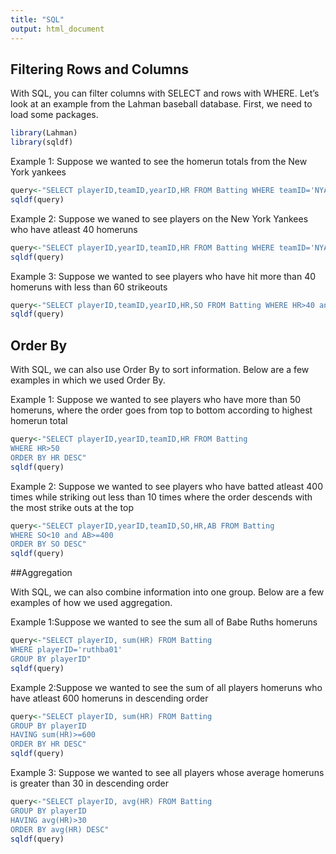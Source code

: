 ```yaml
---
title: "SQL"
output: html_document
---
```


## Filtering Rows and Columns 

With SQL, you can filter columns with SELECT and rows with WHERE. Let's look at an example from the Lahman baseball database. First, we need to load some packages. 

```r
library(Lahman)
library(sqldf)
```

Example 1: Suppose we wanted to see the homerun totals from the New York yankees 
```r
query<-"SELECT playerID,teamID,yearID,HR FROM Batting WHERE teamID='NYA' and yearID=1927"
sqldf(query)
```

Example 2: Suppose we waned to see players on the New York Yankees who have atleast 40 homeruns
```r
query<-"SELECT playerID,yearID,teamID,HR FROM Batting WHERE teamID='NYA' and HR>=40"
sqldf(query)
```

Example 3: Suppose we wanted to see players who have hit more than 40 homeruns with less than 60 strikeouts 
```r
query<-"SELECT playerID,teamID,yearID,HR,SO FROM Batting WHERE HR>40 and SO<60"
sqldf(query)
```

## Order By

With SQL, we can also use Order By to sort information. Below are a few examples in which we used Order By. 


Example 1: Suppose we wanted to see players who have more than 50 homeruns, where the order goes from top to bottom according to highest homerun total 
```r
query<-"SELECT playerID,yearID,teamID,HR FROM Batting 
WHERE HR>50 
ORDER BY HR DESC"
sqldf(query)
```

Example 2: Suppose we wanted to see players who have batted atleast 400 times while striking out less than 10 times where the order descends with the most strike outs at the top
```r
query<-"SELECT playerID,yearID,teamID,SO,HR,AB FROM Batting 
WHERE SO<10 and AB>=400
ORDER BY SO DESC"
sqldf(query)
```

##Aggregation

With SQL, we can also combine information into one group. Below are a few examples of how we used aggregation. 

Example 1:Suppose we wanted to see the sum all of Babe Ruths homeruns 
```r
query<-"SELECT playerID, sum(HR) FROM Batting 
WHERE playerID='ruthba01'
GROUP BY playerID"
sqldf(query)
```

Example 2:Suppose we wanted to see the sum of all players homeruns who have atleast 600 homeruns in descending order 
```r
query<-"SELECT playerID, sum(HR) FROM Batting 
GROUP BY playerID
HAVING sum(HR)>=600
ORDER BY HR DESC"
sqldf(query)
```

Example 3: Suppose we wanted to see all players whose average homeruns is greater than 30 in descending order
```r
query<-"SELECT playerID, avg(HR) FROM Batting 
GROUP BY playerID
HAVING avg(HR)>30
ORDER BY avg(HR) DESC"
sqldf(query)
```



